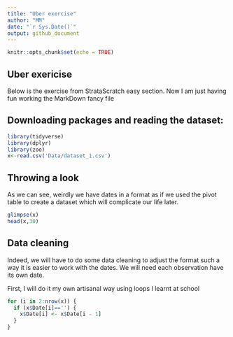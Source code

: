 ```yaml
---
title: "Uber exercise"
author: "MM"
date: "`r Sys.Date()`"
output: github_document
---
```


```r
knitr::opts_chunk$set(echo = TRUE)
```

## Uber exericise

Below is the exercise from StrataScratch easy section. Now I am just having fun working the MarkDown fancy file

## Downloading packages and reading the dataset:
```r
library(tidyverse)
library(dplyr)
library(zoo)
x<-read.csv('Data/dataset_1.csv')
```
## Throwing a look
As we can see, weirdly  we have dates in a format as if we used the pivot table to create a dataset which will complicate our life later.
```r
glimpse(x)
head(x,30)
```
## Data cleaning
Indeed, we will have to do some data cleaning to adjust the format such a way it is easier to work with the dates. We will need each observation have its own date.

First, I will do it my own artisanal way using loops I learnt at school
```r
for (i in 2:nrow(x)) {  
  if (x$Date[i]=='') {  
    x$Date[i] <- x$Date[i - 1]  
  }
}
```